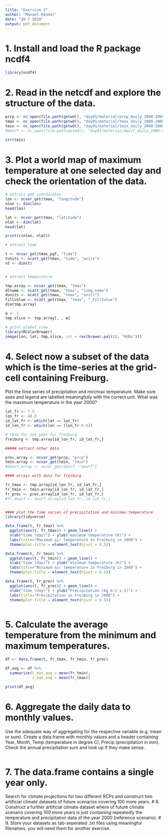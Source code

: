 ```yaml
---
title: "Exercise 2"
author: "Manuel Händel"
date: "20 7 2020"
output: pdf_document
---
```


# 1. Install and load the R package ncdf4

```r
library(ncdf4)
```

# 2. Read in the netcdf and explore the structure of the data.

```r
prcp <- nc_open(file.path(getwd(), "day01/material/prcp_daily_2000-2000.nc"))
tmax <- nc_open(file.path(getwd(), "day01/material/tmax_daily_2000-2000.nc"))
tmin <- nc_open(file.path(getwd(), "day01/material/tmin_daily_2000-2000.nc"))
#dwsrf <- nc_open(file.path(getwd(), "day01/material/dwsrf_daily_2000-2000.nc"))

str(tmin)

```


# 3. Plot a world map of maximum temperature at one selected day and check the orientation of the data.

```r
# extract geo coordinates
lon <- ncvar_get(tmax, "longitude")
nlon <- dim(lon)
head(lon)

lat <- ncvar_get(tmax, "latitude")
nlat <- dim(lat)
head(lat)

print(c(nlon, nlat))

# extract time

t <- ncvar_get(tmax_pgf, "time")
tunits <- ncatt_get(tmax, "time", "units")
nt <- dim(t)


# extract temperature

tmp.array <- ncvar_get(tmax, "tmax")
dlname <- ncatt_get(tmax, "tmax", "long_name")
dunits <- ncatt_get(tmax, "tmax", "units")
fillvalue <- ncatt_get(tmax, "tmax", "_FillValue")
dim(tmp.array)

m <- 1
tmp.slice <- tmp.array[, , m]

# print global view
library(RColorBrewer)
image(lon, lat, tmp.slice, col = rev(brewer.pal(10, "RdBu")))

```
# 4. Select now a subset of the data which is the time-series at the grid-cell containing Freiburg.
Plot the time series of precipitation and min/max temperature. Make sure axes and legend are labelled meaningfully with the correct unit. What was the maximum temperature in the year 2000?

```r

lat_fr <- 7.5
lon_fr <- 48.0
id_lat_fr <- which(lat == lat_fr)
id_lon_fr <- which(lon == (lon_fr-0.5))

# tmax for one year for freiburg
freiburg <- tmp.array[id_lon_fr, id_lat_fr,]

##### extract other data

prec.array <- ncvar_get(prcp, "prcp")
tmin.array <- ncvar_get(tmin, "tmin")
#dswrf.array <- ncvar_get(dswrf, "dswrf")

#### arrays with data for freiburg

fr_tmax <- tmp.array[id_lon_fr, id_lat_fr,]
fr_tmin <- tmin.array[id_lon_fr, id_lat_fr,]
fr_prec <- prec.array[id_lon_fr, id_lat_fr,]
#fr_dswrf <- dswrf.array[id_lon_fr, id_lat_fr,]


#### plot the time series of precipitation and min/max temperature
library(tidyverse)

data.frame(t, fr_tmax) %>% 
  ggplot(aes(t, fr_tmax)) + geom_line() +
  xlab("time (day)") + ylab("maximum temperature (K)") +
  labs(title="Maximum air temperature in Freiburg in 2000") +
  theme(plot.title = element_text(hjust = 0.5))

data.frame(t, fr_tmin) %>% 
  ggplot(aes(t, fr_tmin)) + geom_line() +
  xlab("time (day)") + ylab("minimum temperature (K)") +
  labs(title="Minimum air temperature in Freiburg in 2000") +
  theme(plot.title = element_text(hjust = 0.5))

data.frame(t, fr_prec) %>%   
  ggplot(aes(t, fr_prec)) + geom_line() +
  xlab("time (day)") + ylab("Precipitation (kg m-2 s-1)") +
  labs(title="Precipitation in Freiburg in 2000") +
  theme(plot.title = element_text(hjust = 0.5))
 

```


# 5. Calculate the average temperature from the minimum and maximum temperatures.

```r
df <- data.frame(t, fr_tmax, fr_tmin, fr_prec)

df_avg <- df %>% 
  summarise(t_min_avg = mean(fr_tmin),
            t_max_avg = mean(fr_tmax))

print(df_avg)

```

# 6. Aggregate the daily data to monthly values.
Use the adequate way of aggregating for the respective variable
(e.g. mean or sum). Create a data.frame with monthly values and a header containing Year, Month, Temp (temperature in degree C), Precip (precipitation in mm). Check the annual precipitation sum and look up if they make sense.

```r

```

# 7. The data.frame contains a single year only. 
Search for climate projections for two different RCPs and construct two artificial climate datasets of future scenarios covering 100 more years.
# 8. Construct a further artificial climate dataset
where of future climate scenario covering 100 more years is just containing repeatedly the temperature and precipitation data of the year 2000 (reference scenario).
# 9. Store your datasets as tab-seperated .txt files
using meaningful filenames, you will need them for another
exercise.



